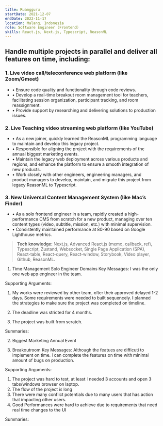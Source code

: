 ```yaml
---
title: Ruangguru
startDate: 2021-12-07
endDate: 2022-11-17
location: Malang, Indonesia
role: Software Engineer (Frontend)
skills: React.js, Next.js, Typescript, ReasonML
---
```


## Handle multiple projects in parallel and deliver all features on time, including:

### 1. Live video call/teleconference web platform (like Zoom/Gmeet)

- • Ensure code quality and functionality through code reviews.
- • Develop a real-time breakout room management tool for teachers, facilitating session organization, participant tracking, and room reassignment.
- • Provide support by researching and delivering solutions to production issues.

### 2. Live Teaching video streaming web platform (like YouTube)

- • As a new joiner, quickly learned the ReasonML programming language to maintain and develop this legacy project.
- • Responsible for aligning the project with the requirements of the annual biggest marketing events.
- • Maintain the legacy web deployment across various products and regions, and enhance the platform to ensure a smooth integration of new products.
- • Work closely with other engineers, engineering managers, and product managers to develop, maintain, and migrate this project from legacy ReasonML to Typescript.

### 3. New Universal Content Management System (like Mac’s Finder)

- • As a solo frontend engineer in a team, rapidly created a high-performance CMS from scratch for a new product, managing over ten content types (video, subtitle, mission, etc.) with minimal supervision.
- • Consistently maintained performance at 80-90 based on Google Lighthouse metrics.

> **Tech knowledge**: Next.js, Advanced React.js (memo, callback, ref), Typescript, Zustand, Websocket, Single Page Application (SPA), React-table, React-query, React-window, Storybook, Video player, Github, ReasonML.

1. Time Management Solo Engineer Domains Key Messages: I was the only one web app
   engineer in the team.

Supporting Arguments:

1. My works were reviewed by other team, ofter their approved delayed 1-2 days.
   Some requirements were needed to built sequencely.
   I planned the strategies to make sure the project was completed on timeline.

2. The deadline was stricted for 4 months.
3. The project was built from scratch.

Summaries:

2. Biggest Marketing Annual Event

3. Breakoutroom
   Key Messages: Although the featues are difficuti to implement on time.
   I can complete the features on time with minimal amount of bugs on production.

Supporting Arguments:

1. The project was hard to test, at least I needed 3 accounts and open 3 tabs/windows browser on laptop.
2. The flow of the project is long
3. There were many conflict potentials due to many users that has action that impacting other users.
4. Good Performances were hard to achieve due to requirements that need real time changes to the UI

Summaries:
